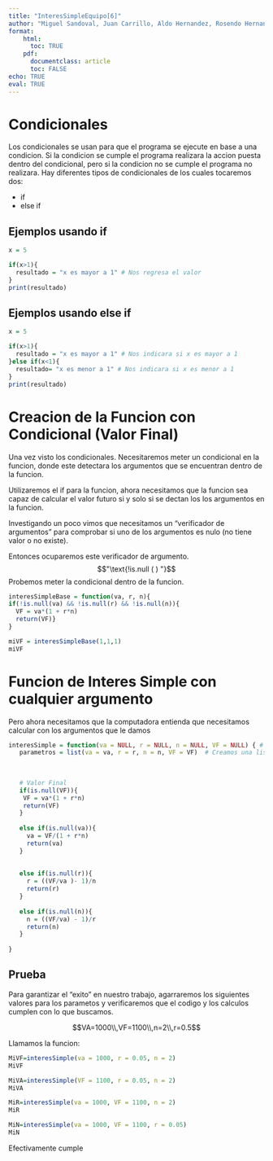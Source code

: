 ```yaml
---
title: "InteresSimpleEquipo[6]"
author: "Miguel Sandoval, Juan Carrillo, Aldo Hernandez, Rosendo Hernandez"
format: 
    html:
      toc: TRUE
    pdf:
      documentclass: article
      toc: FALSE
echo: TRUE
eval: TRUE
---
```


# Condicionales

Los condicionales se usan para que el programa se ejecute en base a una condicion. Si la condicion se cumple el programa realizara la accion puesta dentro del condicional, pero si la condicion no se cumple el programa no realizara.
Hay diferentes tipos de condicionales de los cuales tocaremos dos:

- if
- else if


## Ejemplos usando if

```r
x = 5

if(x>1){
  resultado = "x es mayor a 1" # Nos regresa el valor
}
print(resultado)
```

## Ejemplos usando else if

```r
x = 5

if(x>1){
  resultado = "x es mayor a 1" # Nos indicara si x es mayor a 1
}else if(x<1){
  resultado= "x es menor a 1" # Nos indicara si x es menor a 1
}
print(resultado)
```



# Creacion de la Funcion con Condicional  (Valor Final)

Una vez visto los condicionales. Necesitaremos meter un condicional en la funcion, donde este detectara los argumentos que se encuentran dentro de la funcion.  

Utilizaremos el if para la funcion, ahora necesitamos que la funcion sea capaz de calcular el valor futuro si y solo si se dectan los los argumentos en la funcion.  

Investigando un poco vimos que necesitamos un "verificador de argumentos" para comprobar si uno de los argumentos es nulo (no tiene valor o no existe).  

Entonces ocuparemos este verificador de argumento.
$$"\text{!is.null ( ) "}$$
Probemos meter la condicional dentro de la funcion.

```r
interesSimpleBase = function(va, r, n){
if(!is.null(va) && !is.null(r) && !is.null(n)){
  VF = va*(1 + r*n)
  return(VF)}
}
```



```r
miVF = interesSimpleBase(1,1,1)
miVF
```


# Funcion de Interes Simple con cualquier argumento

Pero ahora necesitamos que la computadora entienda que necesitamos calcular con los argumentos que le damos

```r
interesSimple = function(va = NULL, r = NULL, n = NULL, VF = NULL) { # Ponemos por default
   parametros = list(va = va, r = r, n = n, VF = VF)  # Creamos una lista
   
   
   
   # Valor Final
   if(is.null(VF)){
    VF = va*(1 + r*n)
    return(VF)
   }
   
   else if(is.null(va)){
     va = VF/(1 + r*n)
     return(va)
   }
   
   
   else if(is.null(r)){
     r = ((VF/va )- 1)/n
     return(r)
   }
   
   else if(is.null(n)){
     n = ((VF/va) - 1)/r
     return(n)
   }
   
}
```


## Prueba

Para garantizar el "exito" en nuestro trabajo, agarraremos los siguientes valores para los parametos y verificaremos que el codigo y los calculos cumplen con lo que buscamos.

$$VA=1000\\,VF=1100\\,n=2\\,r=0.5$$

Llamamos la funcion:

```r
MiVF=interesSimple(va = 1000, r = 0.05, n = 2)
MiVF
```

```r
MiVA=interesSimple(VF = 1100, r = 0.05, n = 2)
MiVA
```

```r
MiR=interesSimple(va = 1000, VF = 1100, n = 2)
MiR
```

```r
MiN=interesSimple(va = 1000, VF = 1100, r = 0.05)
MiN
```

Efectivamente cumple
